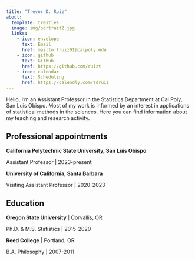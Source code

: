 ```yaml
---
title: "Trevor D. Ruiz"
about:
  template: trestles
  image: img/portrait2.jpg
  links:
    - icon: envelope
      text: Email
      href: mailto:truiz01@calpoly.edu
    - icon: github
      text: Github
      href: https://github.com/ruizt
    - icon: calendar
      text: Scheduling
      href: https://calendly.com/tdruiz
---
```


Hello, I'm an Assistant Professor in the Statistics Department at Cal Poly, San Luis Obispo. Most of my work is informed by an interest in applications of statistical methods in the sciences. Here you can find information about my teaching and research activity.

## Professional appointments

**California Polytechnic State University, San Luis Obispo**

Assistant Professor \| 2023-present

**University of California, Santa Barbara**

Visiting Assistant Professor \| 2020-2023

## Education

**Oregon State University** \| Corvallis, OR

Ph.D. & M.S. Statistics \| 2015-2020

**Reed College** \| Portland, OR

B.A. Philosophy \| 2007-2011
